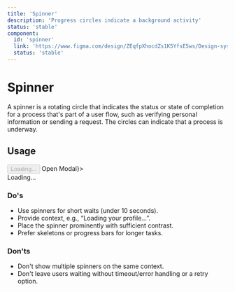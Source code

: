 ```yaml
---
title: 'Spinner'
description: 'Progress circles indicate a background activity'
status: 'stable'
component:
  id: 'spinner'
  link: 'https://www.figma.com/design/ZEqfpXhocdZs1K5YfsE5ws/Design-system?node-id=8988-29014'
  status: 'stable'
---
```


# Spinner

A spinner is a rotating circle that indicates the status or state of completion for a process that's part of a user flow, such as verifying personal information or sending a request. The circles can indicate that a process is underway.

<Section current="design">

<ComponentPreview>
  <ComponentContainer>
    <Spinner />
  </ComponentContainer>
</ComponentPreview>
<FigmaPreviewButton href="https://www.figma.com/design/ZEqfpXhocdZs1K5YfsE5ws/Design-system?node-id=8988-29014" />

## Usage

<ComponentContainer>
  <Button disabled={true}>
    Loading...
    <Spinner inline={true} />
  </Button>
</ComponentContainer>

<ComponentContainer>
  <Modal triggerButton={<Button>Open Modal</Button>}>
    <div className="grid gap-4 px-4 justify-items-center">
      <Spinner size="xl" />
      <span>Loading...</span>
    </div>
  </Modal>
</ComponentContainer>

### Do's

- Use spinners for short waits (under 10 seconds).
- Provide context, e.g., “Loading your profile…”.
- Place the spinner prominently with sufficient contrast.
- Prefer skeletons or progress bars for longer tasks.

### Don'ts

- Don't show multiple spinners on the same context.
- Don't leave users waiting without timeout/error handling or a retry option.

<ComponentContainer>
  <Spinner />
  <Spinner />
  <Spinner />
</ComponentContainer>

</Section>
